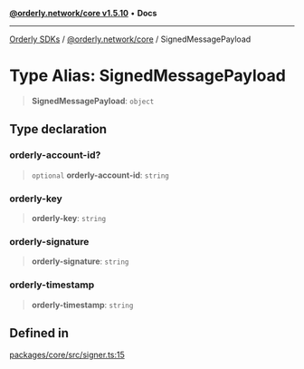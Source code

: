 [**@orderly.network/core v1.5.10**](/sdks/tech-doc/@orderly.network/core/README) • **Docs**

***

[Orderly SDKs](/sdks/tech-doc/packages) / [@orderly.network/core](/sdks/tech-doc/@orderly.network/core/README) / SignedMessagePayload

# Type Alias: SignedMessagePayload

> **SignedMessagePayload**: `object`

## Type declaration

### orderly-account-id?

> `optional` **orderly-account-id**: `string`

### orderly-key

> **orderly-key**: `string`

### orderly-signature

> **orderly-signature**: `string`

### orderly-timestamp

> **orderly-timestamp**: `string`

## Defined in

[packages/core/src/signer.ts:15](https://github.com/OrderlyNetwork/js-sdk/blob/554ae704783e3b83c40bb234a899e8f02987d9b6/packages/core/src/signer.ts#L15)
